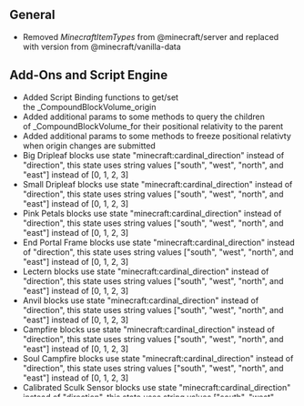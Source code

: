 



## **General**

-   Removed _MinecraftItemTypes_ from @minecraft/server and replaced with version from @minecraft/vanilla-data

## **Add-Ons and Script Engine**

-   Added Script Binding functions to get/set the _CompoundBlockVolume_origin
-   Added additional params to some methods to query the children of _CompoundBlockVolume_for their positional relativity to the parent
-   Added additional params to some methods to freeze positional relativty when origin changes are submitted
-   Big Dripleaf blocks use state "minecraft:cardinal\_direction" instead of "direction", this state uses string values \["south", "west", "north", and "east"\] instead of \[0, 1, 2, 3\]
-   Small Dripleaf blocks use state "minecraft:cardinal\_direction" instead of "direction", this state uses string values \["south", "west", "north", and "east"\] instead of \[0, 1, 2, 3\]
-   Pink Petals blocks use state "minecraft:cardinal\_direction" instead of "direction", this state uses string values \["south", "west", "north", and "east"\] instead of \[0, 1, 2, 3\] 
-   End Portal Frame blocks use state "minecraft:cardinal\_direction" instead of "direction", this state uses string values \["south", "west", "north", and "east"\] instead of \[0, 1, 2, 3\] 
-   Lectern blocks use state "minecraft:cardinal\_direction" instead of "direction", this state uses string values \["south", "west", "north", and "east"\] instead of \[0, 1, 2, 3\] 
-   Anvil blocks use state "minecraft:cardinal\_direction" instead of "direction", this state uses string values \["south", "west", "north", and "east"\] instead of \[0, 1, 2, 3\] 
-   Campfire blocks use state "minecraft:cardinal\_direction" instead of "direction", this state uses string values \["south", "west", "north", and "east"\] instead of \[0, 1, 2, 3\] 
-   Soul Campfire blocks use state "minecraft:cardinal\_direction" instead of "direction", this state uses string values \["south", "west", "north", and "east"\] instead of \[0, 1, 2, 3\]
-   Calibrated Sculk Sensor blocks use state "minecraft:cardinal\_direction" instead of "direction", this state uses string values \["south", "west", "north", and "east"\] instead of \[0, 1, 2, 3\] 
-   Powered Comparator blocks use state "minecraft:cardinal\_direction" instead of "direction", this state uses string values \["south", "west", "north", and "east"\] instead of \[0, 1, 2, 3\] 
-   Unpowered Comparator blocks use state "minecraft:cardinal\_direction" instead of "direction", this state uses string values \["south", "west", "north", and "east"\] instead of \[0, 1, 2, 3\] 
-   Powered Repeater blocks use state "minecraft:cardinal\_direction" instead of "direction", this state uses string values \["south", "west", "north", and "east"\] instead of \[0, 1, 2, 3\]
-   Unpowered Repeater blocks use state "minecraft:cardinal\_direction" instead of "direction", this state uses string values \["south", "west", "north", and "east"\] instead of \[0, 1, 2, 3\] 
-   BlastFurnace blocks use state "minecraft:cardinal\_direction" instead of "facing\_direction", this state uses string values \["south", "west", "north", and "east"\] instead of \[0, 1, 2, 3, 5, 6\]
-   Furnace blocks use state "minecraft:cardinal\_direction" instead of "facing\_direction", this state uses string values \["south", "west", "north", and "east"\] instead of \[0, 1, 2, 3, 5, 6\]
-   LitBlastFurnace blocks use state "minecraft:cardinal\_direction" instead of "facing\_direction", this state uses string values \["south", "west", "north", and "east"\] instead of \[0, 1, 2, 3, 5, 6\]
-   LitFurnace blocks use state "minecraft:cardinal\_direction" instead of "facing\_direction", this state uses string values \["south", "west", "north", and "east"\] instead of \[0, 1, 2, 3, 5, 6\]
-   LitSmoker blocks use state "minecraft:cardinal\_direction" instead of "facing\_direction", this state uses string values \["south", "west", "north", and "east"\] instead of \[0, 1, 2, 3, 5, 6\]
-   Smoker blocks use state "minecraft:cardinal\_direction" instead of "facing\_direction", this state uses string values \["south", "west", "north", and "east"\] instead of \[0, 1, 2, 3, 5, 6\]

## **AI Goals**

-   "cooldown" field for target descriptors now properly work in "minecraft:behavior.nearest\_prioritized\_attackable\_target" goal 

## **Editor**

The Editor and its corresponding API are in early development, and available for keyboard/mouse on Windows PC Bedrock Preview builds. Tag us on social channels with **#BedrockEditor.**

Learn [how to use](https://aka.ms/LearnEditor) the Editor, join the [GitHub Discussion](https://github.com/Mojang/minecraft-editor/discussions) discussion forum to engage with the team, and get started building extensions via the [starter kit](https://github.com/Mojang/minecraft-editor-extension-starter-kit) and [samples](https://github.com/Mojang/minecraft-editor-extension-samples).

Fixes this week:

-   Fixed a bug where the position of the selection cursor was not being recalculated upon block updates
-   Vec3 component minimum limit will now default to Number.MAX\_SAFE\_INTEGER
-   Player count added to status bar
-   Editor API updates - documentation to follow:
    -   Fixed bugs caused by CompoundBlockVolume relativity
    -   Normalize the use of CompoundBlockVolume instead of Selection
    -   Updated CompoundBlockVolume to maintain internal volume list as relative
        -   Converted CompoundBlockVolume to be a list of relative volumes to an origin.
        -   Added a CompoundBlockVolumeRelativeType to signal volume push operations as relative or absolute
        -   Added set/get Origin functions and a translate function

## **Items**

-   Released the "minecraft:enchantable" item component out of experimental in json formats 1.20.30 and higher
-   Deprecated "minecraft:mining\_speed" in json formats 1.20.30 and higher. Use "minecraft:digger" instead to achieve the same functionality

## **Mobs**

-   Entity names beginning with a number will now result in a content error

## **Item Frames**

-   The correct broken state of the Elytra is rendered in Item Frames ([MCPE-19700](https://bugs.mojang.com/browse/MCPE-19700))

## **Script API**

-   Converting the _CompoundBlockVolume_container to use relative coordinates to an internal origin
-   Normalize the use of _CompoundBlockVolume_instead of Selection across Editor API

## **User Interface**

-   Fixed localization of 'Detected lost connection' connection is lost from other player or server ([MCPE-173028](https://bugs.mojang.com/browse/MCPE-173028))




<h2 className="experimental_divider">Experimental Features</h2>




## **Render Dragon Features for Creators**

Introducing new experimental cross-platform graphics features for creators. We are making these available early as a technical preview to get feedback as we develop. Performance and visual fidelity will improve over time.

Features included in this first technical preview include:

-   PBR materials – blocks and entities
-   Primary lighting
-   Shadows (sun & moon)
-   Bloom
-   Tone mapping
-   Atmospheric Scattering

For now, these features are available in Preview/Beta on:

-   Windows PC
-   Xbox
-   Android

For more information and guides on how to get started using these features, check out our post here: [aka.ms/deferredPreview](https://aka.ms/deferredPreview)


## **Script API**

<Switcher techSapi={<TechSapiExp/>} techSapiDiff={undefined}/>

## **Blocks**

-   Custom blocks will now only transmit Redstone power if they are a unit cube and all materials are opaque ([MCPE-168998](https://bugs.mojang.com/browse/MCPE-168998)) 

## **Items**

-   Fixed an issue where items with format version 1.20.20 and above using the 'menu\_category' field in a world with the 'Holiday Creator Features' toggle enabled would not load
-   Removed "minecraft:requires\_interact" component

### _INFORMATION ON THE MINECRAFT PREVIEW AND BETA:_ 

-   These work-in-progress versions can be unstable and may not be representative of final version quality
-   Minecraft Preview is available on Xbox, Windows 10/11, and iOS devices. More information can be found at [aka.ms/PreviewFAQ](http://aka.ms/PreviewFAQ)
-   The beta is available on Android (Google Play). To join or leave the beta, see [aka.ms/JoinMCBeta](https://aka.ms/JoinMCBeta) for detailed instructions

As always, you can check out the latest full changelog at [aka.ms/MinecraftBeta](https://aka.ms/MinecraftBeta). Good luck and enjoy the Minecraft Preview update!